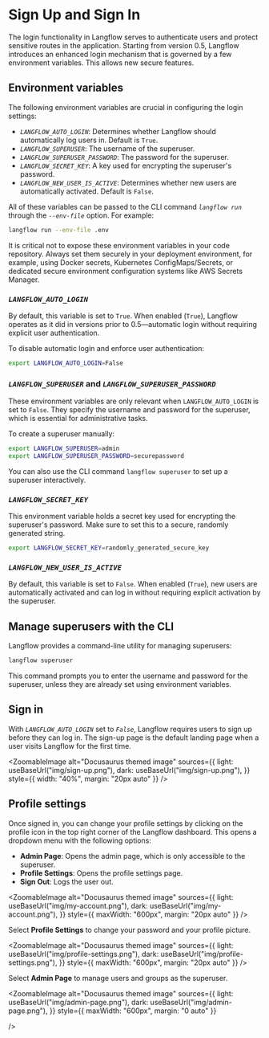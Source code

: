 
# Sign Up and Sign In

The login functionality in Langflow serves to authenticate users and protect sensitive routes in the application. Starting from version 0.5, Langflow introduces an enhanced login mechanism that is governed by a few environment variables. This allows new secure features.

## Environment variables

The following environment variables are crucial in configuring the login settings:

- _`LANGFLOW_AUTO_LOGIN`_: Determines whether Langflow should automatically log users in. Default is `True`.
- _`LANGFLOW_SUPERUSER`_: The username of the superuser.
- _`LANGFLOW_SUPERUSER_PASSWORD`_: The password for the superuser.
- _`LANGFLOW_SECRET_KEY`_: A key used for encrypting the superuser's password.
- _`LANGFLOW_NEW_USER_IS_ACTIVE`_: Determines whether new users are automatically activated. Default is `False`.

All of these variables can be passed to the CLI command _`langflow run`_ through the _`--env-file`_ option. For example:

```bash
langflow run --env-file .env
```

<Admonition type="info">
  It is critical not to expose these environment variables in your code
  repository. Always set them securely in your deployment environment, for
  example, using Docker secrets, Kubernetes ConfigMaps/Secrets, or dedicated
  secure environment configuration systems like AWS Secrets Manager.
</Admonition>

### _`LANGFLOW_AUTO_LOGIN`_

By default, this variable is set to `True`. When enabled (`True`), Langflow operates as it did in versions prior to 0.5—automatic login without requiring explicit user authentication.

To disable automatic login and enforce user authentication:

```bash
export LANGFLOW_AUTO_LOGIN=False
```

### _`LANGFLOW_SUPERUSER`_ and _`LANGFLOW_SUPERUSER_PASSWORD`_

These environment variables are only relevant when `LANGFLOW_AUTO_LOGIN` is set to `False`. They specify the username and password for the superuser, which is essential for administrative tasks.

To create a superuser manually:

```bash
export LANGFLOW_SUPERUSER=admin
export LANGFLOW_SUPERUSER_PASSWORD=securepassword
```

You can also use the CLI command `langflow superuser` to set up a superuser interactively.

### _`LANGFLOW_SECRET_KEY`_

This environment variable holds a secret key used for encrypting the superuser's password. Make sure to set this to a secure, randomly generated string.

```bash
export LANGFLOW_SECRET_KEY=randomly_generated_secure_key
```

### _`LANGFLOW_NEW_USER_IS_ACTIVE`_

By default, this variable is set to `False`. When enabled (`True`), new users are automatically activated and can log in without requiring explicit activation by the superuser.

## Manage superusers with the CLI

Langflow provides a command-line utility for managing superusers:

```bash
langflow superuser
```

This command prompts you to enter the username and password for the superuser, unless they are already set using environment variables.

## Sign in

With _`LANGFLOW_AUTO_LOGIN`_ set to _`False`_, Langflow requires users to sign up before they can log in. The sign-up page is the default landing page when a user visits Langflow for the first time.

<ZoomableImage
  alt="Docusaurus themed image"
  sources={{
    light: useBaseUrl("img/sign-up.png"),
    dark: useBaseUrl("img/sign-up.png"),
  }}
    style={{ width: "40%", margin: "20px auto" }}
/>

## Profile settings

Once signed in, you can change your profile settings by clicking on the profile icon in the top right corner of the Langflow dashboard. This opens a dropdown menu with the following options:

- **Admin Page**: Opens the admin page, which is only accessible to the superuser.
- **Profile Settings**: Opens the profile settings page.
- **Sign Out**: Logs the user out.

<ZoomableImage
  alt="Docusaurus themed image"
  sources={{
    light: useBaseUrl("img/my-account.png"),
    dark: useBaseUrl("img/my-account.png"),
  }}
  style={{ maxWidth: "600px", margin: "20px auto" }}
/>

Select **Profile Settings** to change your password and your profile picture.

<ZoomableImage
  alt="Docusaurus themed image"
  sources={{
    light: useBaseUrl("img/profile-settings.png"),
    dark: useBaseUrl("img/profile-settings.png"),
  }}
  style={{ maxWidth: "600px", margin: "20px auto" }}
/>

Select **Admin Page** to manage users and groups as the superuser.

<ZoomableImage
  alt="Docusaurus themed image"
  sources={{
    light: useBaseUrl("img/admin-page.png"),
    dark: useBaseUrl("img/admin-page.png"),
  }}
  style={{ maxWidth: "600px", margin: "0 auto" }}

/>
